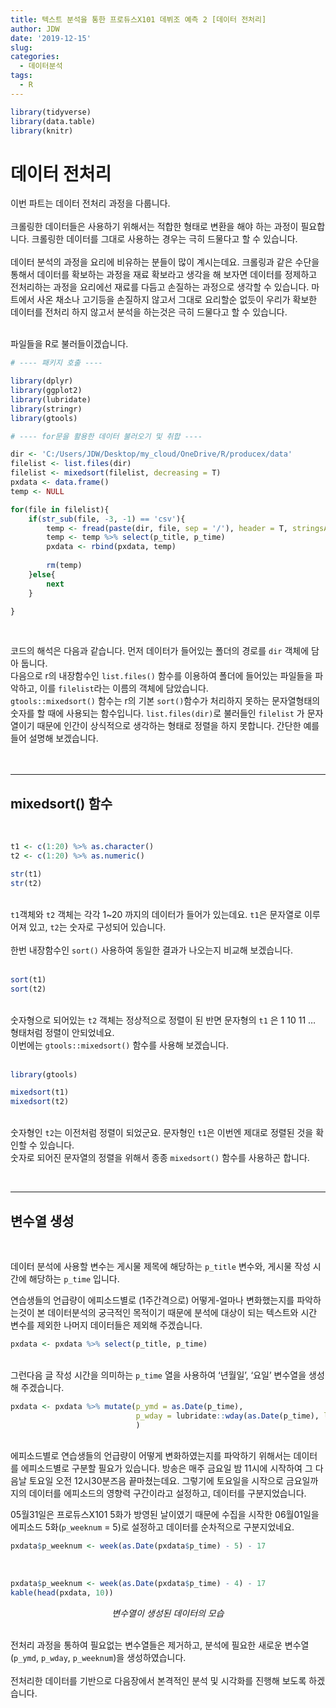 ```yaml
---
title: 텍스트 분석을 통한 프로듀스X101 데뷔조 예측 2 [데이터 전처리]
author: JDW
date: '2019-12-15'
slug: 
categories:
  - 데이터분석
tags:
  - R
---
```


```r
library(tidyverse)
library(data.table)
library(knitr)

```

# 데이터 전처리 

이번 파트는 데이터 전처리 과정을 다룹니다. 
<br>
<br>
크롤링한 데이터들은 사용하기 위해서는 적합한 형태로 변환을 해야 하는 과정이 필요합니다. 크롤링한 데이터를 그대로 사용하는 경우는 극히 드물다고 할 수 있습니다. 
<br>
<br>
데이터 분석의 과정을 요리에 비유하는 분들이 많이 계시는데요. 크롤링과 같은 수단을 통해서 데이터를 확보하는 과정을 재료 확보라고 생각을 해 보자면 데이터를 정제하고 전처리하는 과정을 요리에선 재료를 다듬고 손질하는 과정으로 생각할 수 있습니다. 마트에서 사온 채소나 고기등을 손질하지 않고서 그대로 요리할순 없듯이 우리가 확보한 데이터를 전처리 하지 않고서 분석을 하는것은 극히 드물다고 할 수 있습니다. 
<br>

<br>
파일들을 R로 불러들이겠습니다.

```r

# ---- 패키지 호출 ----

library(dplyr)
library(ggplot2)
library(lubridate)
library(stringr)
library(gtools)

# ---- for문을 활용한 데이터 불러오기 및 취합 ----

dir <- 'C:/Users/JDW/Desktop/my_cloud/OneDrive/R/producex/data'
filelist <- list.files(dir)
filelist <- mixedsort(filelist, decreasing = T)
pxdata <- data.frame()
temp <- NULL

for(file in filelist){
    if(str_sub(file, -3, -1) == 'csv'){
        temp <- fread(paste(dir, file, sep = '/'), header = T, stringsAsFactors = F)
        temp <- temp %>% select(p_title, p_time)
        pxdata <- rbind(pxdata, temp)
        
        rm(temp)
    }else{
        next
    }

}


```

<br>

코드의 해석은 다음과 같습니다. 먼저 데이터가 들어있는 폴더의 경로를 `dir` 객체에 담아 둡니다. <br>
다음으로 r의 내장함수인 `list.files()` 함수를 이용하여 폴더에 들어있는 파일들을 파악하고, 이를 `filelist`라는 이름의 객체에 담았습니다.<br>
`gtools::mixedsort()` 함수는 r의 기본 `sort()`함수가 처리하지 못하는 문자열형태의 숫자를 할 때에 사용되는 함수입니다.
`list.files(dir)`로 불러들인 `filelist` 가 문자열이기 때문에 인간이 상식적으로 생각하는 형태로 정렬을 하지 못합니다. 간단한 예를 들어 설명해 보겠습니다. 
<br>
<br>
<br>

***

## mixedsort() 함수 
<br>


```r
t1 <- c(1:20) %>% as.character()
t2 <- c(1:20) %>% as.numeric()
```
```r
str(t1)
str(t2)
```

<br>
`t1`객체와 `t2` 객체는 각각 1~20 까지의 데이터가 들어가 있는데요. `t1`은 문자열로 이루어져 있고, `t2`는 숫자로 구성되어 있습니다. 
<br>
<br>
한번 내장함수인 `sort()` 사용하여 동일한 결과가 나오는지 비교해 보겠습니다. 
<br>
<br>

```r
sort(t1)
sort(t2)
```

<br>
숫자형으로 되어있는 `t2` 객체는 정상적으로 정렬이 된 반면 문자형의 `t1` 은 1 10 11 ... 형태처럼 정렬이 안되었네요. <br>
이번에는 `gtools::mixedsort()` 함수를 사용해 보겠습니다. 
<br>
<br>


```r
library(gtools)

mixedsort(t1)
mixedsort(t2)
```

<br>
숫자형인 `t2`는 이전처럼 정렬이 되었군요. 문자형인 `t1`은 이번엔 제대로 정렬된 것을 확인할 수 있습니다. <br> 
숫자로 되어진 문자열의 정렬을 위해서 종종 `mixedsort()` 함수를 사용하곤 합니다. 

<br>

***

## 변수열 생성 
<br>


데이터 분석에 사용할 변수는 게시물 제목에 해당하는 `p_title` 변수와, 게시물 작성 시간에 해당하는 `p_time` 입니다. 
<br>

연습생들의 언급량이 에피소드별로 (1주간격으로) 어떻게-얼마나 변화했는지를 파악하는것이 본 데이터분석의 궁극적인 목적이기 때문에 분석에 대상이 되는 텍스트와 시간 변수를 제외한 나머지 데이터들은 제외해 주겠습니다. 
<br> 

```r
pxdata <- pxdata %>% select(p_title, p_time)
```

<br>
그런다음 글 작성 시간을 의미하는 `p_time` 열을 사용하여 '년월일', '요일' 변수열을 생성해 주겠습니다. 
<br> 

```r
pxdata <- pxdata %>% mutate(p_ymd = as.Date(p_time), 
                            p_wday = lubridate::wday(as.Date(p_time), label = T),
                            )

```

<br>
에피소드별로 연습생들의 언급량이 어떻게 변화하였는지를 파악하기 위해서는 데이터를 에피소드별로 구분할 필요가 있습니다. 방송은 매주 금요일 밤 11시에 시작하여 그 다음날 토요일 오전 12시30분즈음 끝마쳤는데요. 그렇기에 토요일을 시작으로 금요일까지의 데이터를 에피소드의 영향력 구간이라고 설정하고, 데이터를 구분지었습니다. <br>

05월31일은 프로듀스X101 5화가 방영된 날이였기 때문에 수집을 시작한 06월01일을 에피소드 5화(`p_weeknum` = 5)로 설정하고 데이터를 순차적으로 구분지었네요.

```r
pxdata$p_weeknum <- week(as.Date(pxdata$p_time) - 5) - 17 
```
<br> 
```r
pxdata$p_weeknum <- week(as.Date(pxdata$p_time) - 4) - 17 
kable(head(pxdata, 10))
```

<center>
<em> 변수열이 생성된 데이터의 모습 </em> 
</center>

<br>
전처리 과정을 통하여 필요없는 변수열들은 제거하고, 분석에 필요한 새로운 변수열 (`p_ymd`, `p_wday`, `p_weeknum`)을 생성하였습니다. <br>
<br>
전처리한 데이터를 기반으로 다음장에서 본격적인 분석 및 시각화를 진행해 보도록 하겠습니다.  

























